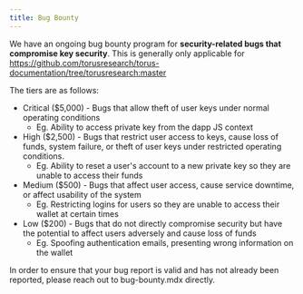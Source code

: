```yaml
---
title: Bug Bounty
---
```


We have an ongoing bug bounty program for **security-related bugs that
compromise key security**. This is generally only applicable for
https://github.com/torusresearch/torus-documentation/tree/torusresearch:master

The tiers are as follows:

- Critical \($5,000\) - Bugs that allow theft of user keys under normal
  operating conditions
  - Eg. Ability to access private key from the dapp JS context
- High \($2,500\) - Bugs that restrict user access to keys, cause loss of funds,
  system failure, or theft of user keys under restricted operating conditions.
  - Eg. Ability to reset a user's account to a new private key so they are
    unable to access their funds
- Medium \($500\) - Bugs that affect user access, cause service downtime, or
  affect usability of the system
  - Eg. Restricting logins for users so they are unable to access their wallet
    at certain times
- Low \($200\) - Bugs that do not directly compromise security but have the
  potential to affect users adversely and cause loss of funds
  - Eg. Spoofing authentication emails, presenting wrong information on the
    wallet

In order to ensure that your bug report is valid and has not already been
reported, please reach out to bug-bounty.mdx directly.
